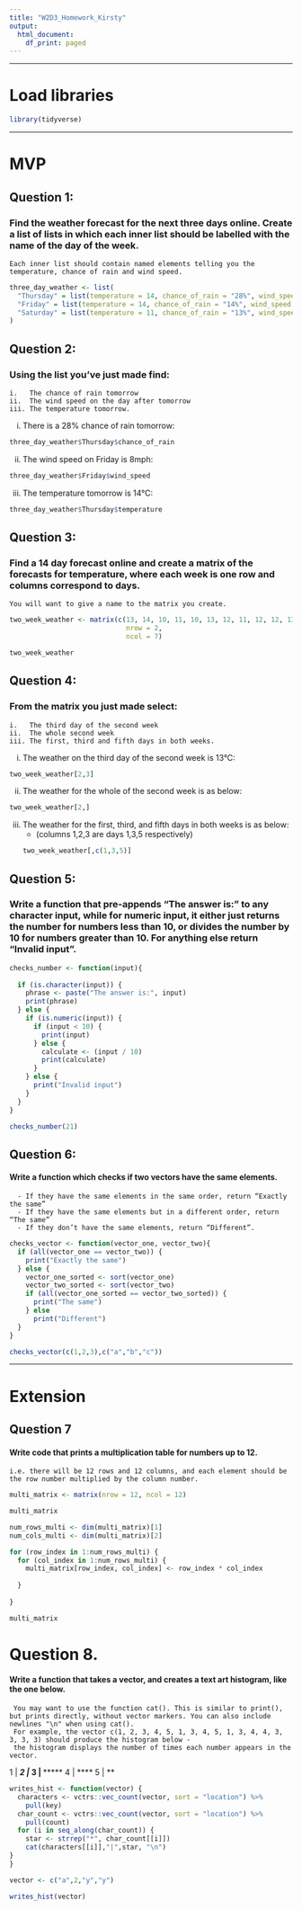 ```yaml
---
title: "W2D3_Homework_Kirsty"
output:
  html_document:
    df_print: paged
---
```

--------------------------------------------------------------------------------

# Load libraries

```r
library(tidyverse)
```

--------------------------------------------------------------------------------

# MVP

## Question 1:

### Find the weather forecast for the next three days online. Create a list of lists in which each inner list should be labelled with the name of the day of the week. 
    Each inner list should contain named elements telling you the temperature, chance of rain and wind speed.


```r
three_day_weather <- list(
  "Thursday" = list(temperature = 14, chance_of_rain = "28%", wind_speed = 8),
  "Friday" = list(temperature = 14, chance_of_rain = "14%", wind_speed = 8),
  "Saturday" = list(temperature = 11, chance_of_rain = "13%", wind_speed = 11)
)
```





## Question 2:

### Using the list you’ve just made find:
    i.   The chance of rain tomorrow
    ii.  The wind speed on the day after tomorrow
    iii. The temperature tomorrow.

i. There is a 28% chance of rain tomorrow:
```r
three_day_weather$Thursday$chance_of_rain
```


ii. The wind speed on Friday is 8mph:
```r
three_day_weather$Friday$wind_speed
```


iii. The temperature tomorrow is 14°C:
```r
three_day_weather$Thursday$temperature
```





## Question 3:

### Find a 14 day forecast online and create a matrix of the forecasts for temperature, where each week is one row and columns correspond to days.
    You will want to give a name to the matrix you create.
    
```r
two_week_weather <- matrix(c(13, 14, 10, 11, 10, 13, 12, 11, 12, 12, 13, 12, 11, 13),
                             nrow = 2,
                             ncol = 7)

two_week_weather
```





## Question 4:

### From the matrix you just made select:
    i.   The third day of the second week
    ii.  The whole second week
    iii. The first, third and fifth days in both weeks.
    
    
i. The weather on the third day of the second week is 13°C:   
```r
two_week_weather[2,3]
```


ii. The weather for the whole of the second week is as below:
```r
two_week_weather[2,]
```


iii. The weather for the first, third, and fifth days in both weeks is as below:
      - (columns 1,2,3 are days 1,3,5 respectively)
```r
two_week_weather[,c(1,3,5)]
```

## Question 5:

### Write a function that pre-appends “The answer is:” to any character input, while for numeric input, it either just returns the number for numbers less than 10, or divides the number by 10 for numbers greater than 10. For anything else return “Invalid input”.

```r

checks_number <- function(input){
  
  if (is.character(input)) {
    phrase <- paste("The answer is:", input)
    print(phrase)
  } else {
    if (is.numeric(input)) {
      if (input < 10) {
        print(input)
      } else {
        calculate <- (input / 10)
        print(calculate)
      }
    } else {
      print("Invalid input")
    }
  }
}
```

```r
checks_number(21)
```





## Question 6:

#### Write a function which checks if two vectors have the same elements.
      - If they have the same elements in the same order, return “Exactly the same”
      - If they have the same elements but in a different order, return “The same”
      - If they don’t have the same elements, return “Different”.


```r

checks_vector <- function(vector_one, vector_two){
  if (all(vector_one == vector_two)) {
    print("Exactly the same")
  } else {
    vector_one_sorted <- sort(vector_one)
    vector_two_sorted <- sort(vector_two)
    if (all(vector_one_sorted == vector_two_sorted)) {
      print("The same")
    } else
      print("Different")
  }
}
```

```r
checks_vector(c(1,2,3),c("a","b","c"))
```




--------------------------------------------------------------------------------

# Extension

## Question 7

#### Write code that prints a multiplication table for numbers up to 12. 
    i.e. there will be 12 rows and 12 columns, and each element should be the row number multiplied by the column number.
```r
multi_matrix <- matrix(nrow = 12, ncol = 12)

multi_matrix
```
```r
num_rows_multi <- dim(multi_matrix)[1]
num_cols_multi <- dim(multi_matrix)[2]

for (row_index in 1:num_rows_multi) {
  for (col_index in 1:num_rows_multi) {
    multi_matrix[row_index, col_index] <- row_index * col_index
    
  }
  
}

multi_matrix
```

# Question 8.

#### Write a function that takes a vector, and creates a text art histogram, like the one below.
     You may want to use the function cat(). This is similar to print(), but prints directly, without vector markers. You can also include newlines "\n" when using cat().
     For example, the vector c(1, 2, 3, 4, 5, 1, 3, 4, 5, 1, 3, 4, 4, 3, 3, 3, 3) should produce the histogram below - 
     the histogram displays the number of times each number appears in the vector.
1 | ***
2 | *
3 | *******
4 | ****
5 | **


```r
writes_hist <- function(vector) {
  characters <- vctrs::vec_count(vector, sort = "location") %>% 
    pull(key)
  char_count <- vctrs::vec_count(vector, sort = "location") %>% 
    pull(count)
  for (i in seq_along(char_count)) {
    star <- strrep("*", char_count[[i]])
    cat(characters[[i]],"|",star, "\n")
}
}
```

```r
vector <- c("a",2,"y","y")

writes_hist(vector)

```
